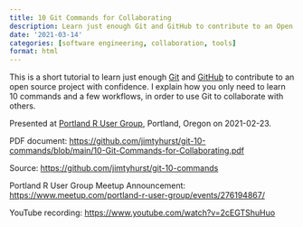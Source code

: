 ```yaml
---
title: 10 Git Commands for Collaborating
description: Learn just enough Git and GitHub to contribute to an Open Source project.
date: '2021-03-14'
categories: [software engineering, collaboration, tools]
format: html
---
```


This is a short tutorial to learn just enough [Git](https://git-scm.com/)
and [GitHub](https://github.com/) to contribute to
an open source project with confidence. I explain how you only need to learn
10 commands and a few workflows, in order to use Git to collaborate with others.

Presented at [Portland R User Group](https://www.meetup.com/portland-r-user-group/),
Portland, Oregon on 2021-02-23.

PDF document: [https://github.com/jimtyhurst/git-10-commands/blob/main/10-Git-Commands-for-Collaborating.pdf](https://github.com/jimtyhurst/git-10-commands/blob/main/10-Git-Commands-for-Collaborating.pdf)

Source: [https://github.com/jimtyhurst/git-10-commands](https://github.com/jimtyhurst/git-10-commands)

Portland R User Group Meetup Announcement: [https://www.meetup.com/portland-r-user-group/events/276194867/](https://www.meetup.com/portland-r-user-group/events/276194867/)

YouTube recording: [https://www.youtube.com/watch?v=2cEGTShuHuo](https://www.youtube.com/watch?v=2cEGTShuHuo)
